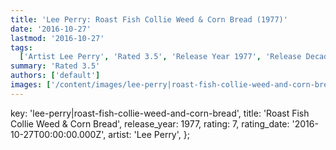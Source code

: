 ```yaml
---
title: 'Lee Perry: Roast Fish Collie Weed & Corn Bread (1977)'
date: '2016-10-27'
lastmod: '2016-10-27'
tags:
  ['Artist Lee Perry', 'Rated 3.5', 'Release Year 1977', 'Release Decade 1970']
summary: 'Rated 3.5'
authors: ['default']
images: ['/content/images/lee-perry|roast-fish-collie-weed-and-corn-bread.jpg']
---
```


  key: 'lee-perry|roast-fish-collie-weed-and-corn-bread',
  title: 'Roast Fish Collie Weed & Corn Bread',
  release_year: 1977,
  rating: 7,
  rating_date: '2016-10-27T00:00:00.000Z',
  artist: 'Lee Perry',
};

<MusicRating data={data} />

